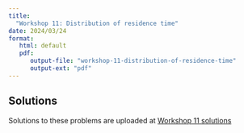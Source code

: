 ```yaml
---
title: 
  "Workshop 11: Distribution of residence time"
date: 2024/03/24
format: 
   html: default
   pdf:
      output-file: "workshop-11-distribution-of-residence-time"
      output-ext: "pdf"
---
```


::: {.callout-tip}
## Solutions

Solutions to these problems are uploaded at [Workshop 11 solutions](./solutions.qmd)

:::

